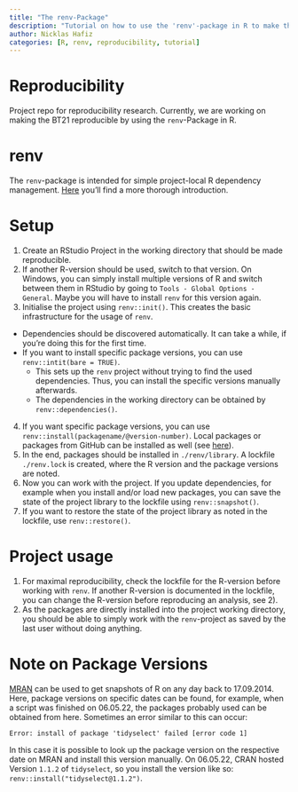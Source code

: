 ```yaml
---
title: "The renv-Package"
description: "Tutorial on how to use the 'renv'-package in R to make the BT21 reproducible."
author: Nicklas Hafiz
categories: [R, renv, reproducibility, tutorial]
---
```


# Reproducibility

Project repo for reproducibility research. Currently, we are working on making the BT21 reproducible by using the `renv`-Package in R.

# renv

The `renv`-package is intended for simple project-local R dependency management. [Here](https://rstudio.github.io/renv/articles/renv.html) you'll find a more thorough introduction.

# Setup

1)  Create an RStudio Project in the working directory that should be made reproducible.
2)  If another R-version should be used, switch to that version. On Windows, you can simply install multiple versions of R and switch between them in RStudio by going to `Tools - Global Options - General`. Maybe you will have to install `renv` for this version again.
3)  Initialise the project using `renv::init()`. This creates the basic infrastructure for the usage of `renv`.

-   Dependencies should be discovered automatically. It can take a while, if you're doing this for the first time.
-   If you want to install specific package versions, you can use `renv::intit(bare = TRUE)`.
    -   This sets up the `renv` project without trying to find the used dependencies. Thus, you can install the specific versions manually afterwards.\
    -   The dependencies in the working directory can be obtained by `renv::dependencies()`.

4)  If you want specific package versions, you can use `renv::install(packagename/@version-number)`. Local packages or packages from GitHub can be installed as well (see [here](https://rstudio.github.io/renv/reference/install.html)).
5)  In the end, packages should be installed in `./renv/library`. A lockfile `./renv.lock` is created, where the R version and the package versions are noted.
6)  Now you can work with the project. If you update dependencies, for example when you install and/or load new packages, you can save the state of the project library to the lockfile using `renv::snapshot()`.
7)  If you want to restore the state of the project library as noted in the lockfile, use `renv::restore()`.

# Project usage

1)  For maximal reproducibility, check the lockfile for the R-version before working with `renv`. If another R-version is documented in the lockfile, you can change the R-version before reproducing an analysis, see 2).
2)  As the packages are directly installed into the project working directory, you should be able to simply work with the `renv`-project as saved by the last user without doing anything.

# Note on Package Versions

[MRAN](https://mran.microsoft.com/) can be used to get snapshots of R on any day back to 17.09.2014. Here, package versions on specific dates can be found, for example, when a script was finished on 06.05.22, the packages probably used can be obtained from here. Sometimes an error similar to this can occur:

`Error: install of package 'tidyselect' failed [error code 1]`

In this case it is possible to look up the package version on the respective date on MRAN and install this version manually. On 06.05.22, CRAN hosted Version `1.1.2` of `tidyselect`, so you install the version like so: `renv::install("tidyselect@1.1.2")`.
